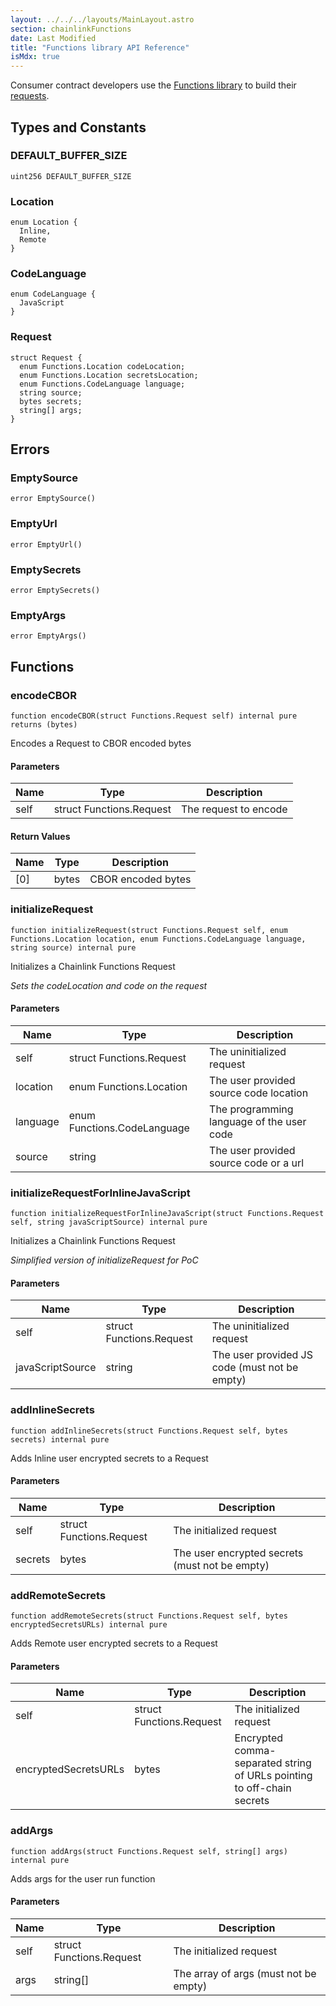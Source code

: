 ```yaml
---
layout: ../../../layouts/MainLayout.astro
section: chainlinkFunctions
date: Last Modified
title: "Functions library API Reference"
isMdx: true
---
```


Consumer contract developers use the [Functions library](https://github.com/smartcontractkit/functions-hardhat-starter-kit/blob/main/contracts/dev/functions/Functions.sol) to build their [requests](#request).

## Types and Constants

### DEFAULT_BUFFER_SIZE

```solidity
uint256 DEFAULT_BUFFER_SIZE
```

### Location

```solidity
enum Location {
  Inline,
  Remote
}

```

### CodeLanguage

```solidity
enum CodeLanguage {
  JavaScript
}

```

### Request

```solidity
struct Request {
  enum Functions.Location codeLocation;
  enum Functions.Location secretsLocation;
  enum Functions.CodeLanguage language;
  string source;
  bytes secrets;
  string[] args;
}
```

## Errors

### EmptySource

```solidity
error EmptySource()
```

### EmptyUrl

```solidity
error EmptyUrl()
```

### EmptySecrets

```solidity
error EmptySecrets()
```

### EmptyArgs

```solidity
error EmptyArgs()
```

## Functions

### encodeCBOR

```solidity
function encodeCBOR(struct Functions.Request self) internal pure returns (bytes)
```

Encodes a Request to CBOR encoded bytes

#### Parameters

| Name | Type                     | Description           |
| ---- | ------------------------ | --------------------- |
| self | struct Functions.Request | The request to encode |

#### Return Values

| Name | Type  | Description        |
| ---- | ----- | ------------------ |
| [0]  | bytes | CBOR encoded bytes |

### initializeRequest

```solidity
function initializeRequest(struct Functions.Request self, enum Functions.Location location, enum Functions.CodeLanguage language, string source) internal pure
```

Initializes a Chainlink Functions Request

_Sets the codeLocation and code on the request_

#### Parameters

| Name     | Type                        | Description                               |
| -------- | --------------------------- | ----------------------------------------- |
| self     | struct Functions.Request    | The uninitialized request                 |
| location | enum Functions.Location     | The user provided source code location    |
| language | enum Functions.CodeLanguage | The programming language of the user code |
| source   | string                      | The user provided source code or a url    |

### initializeRequestForInlineJavaScript

```solidity
function initializeRequestForInlineJavaScript(struct Functions.Request self, string javaScriptSource) internal pure
```

Initializes a Chainlink Functions Request

_Simplified version of initializeRequest for PoC_

#### Parameters

| Name             | Type                     | Description                                   |
| ---------------- | ------------------------ | --------------------------------------------- |
| self             | struct Functions.Request | The uninitialized request                     |
| javaScriptSource | string                   | The user provided JS code (must not be empty) |

### addInlineSecrets

```solidity
function addInlineSecrets(struct Functions.Request self, bytes secrets) internal pure
```

Adds Inline user encrypted secrets to a Request

#### Parameters

| Name    | Type                     | Description                                    |
| ------- | ------------------------ | ---------------------------------------------- |
| self    | struct Functions.Request | The initialized request                        |
| secrets | bytes                    | The user encrypted secrets (must not be empty) |

### addRemoteSecrets

```solidity
function addRemoteSecrets(struct Functions.Request self, bytes encryptedSecretsURLs) internal pure
```

Adds Remote user encrypted secrets to a Request

#### Parameters

| Name                 | Type                     | Description                                                            |
| -------------------- | ------------------------ | ---------------------------------------------------------------------- |
| self                 | struct Functions.Request | The initialized request                                                |
| encryptedSecretsURLs | bytes                    | Encrypted comma-separated string of URLs pointing to off-chain secrets |

### addArgs

```solidity
function addArgs(struct Functions.Request self, string[] args) internal pure
```

Adds args for the user run function

#### Parameters

| Name | Type                     | Description                           |
| ---- | ------------------------ | ------------------------------------- |
| self | struct Functions.Request | The initialized request               |
| args | string[]                 | The array of args (must not be empty) |
